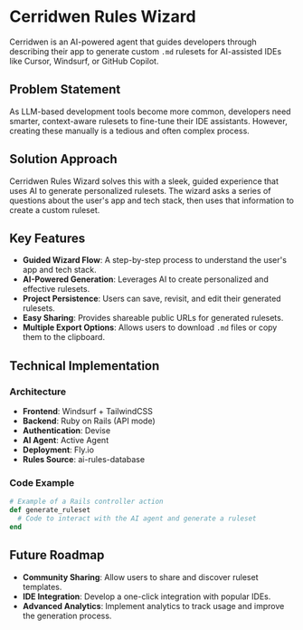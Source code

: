 # Cerridwen Rules Wizard

Cerridwen is an AI-powered agent that guides developers through describing their app to generate custom `.md` rulesets for AI-assisted IDEs like Cursor, Windsurf, or GitHub Copilot.

## Problem Statement

As LLM-based development tools become more common, developers need smarter, context-aware rulesets to fine-tune their IDE assistants. However, creating these manually is a tedious and often complex process.

## Solution Approach

Cerridwen Rules Wizard solves this with a sleek, guided experience that uses AI to generate personalized rulesets. The wizard asks a series of questions about the user's app and tech stack, then uses that information to create a custom ruleset.

## Key Features

- **Guided Wizard Flow**: A step-by-step process to understand the user's app and tech stack.
- **AI-Powered Generation**: Leverages AI to create personalized and effective rulesets.
- **Project Persistence**: Users can save, revisit, and edit their generated rulesets.
- **Easy Sharing**: Provides shareable public URLs for generated rulesets.
- **Multiple Export Options**: Allows users to download `.md` files or copy them to the clipboard.

## Technical Implementation

### Architecture
- **Frontend**: Windsurf + TailwindCSS
- **Backend**: Ruby on Rails (API mode)
- **Authentication**: Devise
- **AI Agent**: Active Agent
- **Deployment**: Fly.io
- **Rules Source**: ai-rules-database

### Code Example
```ruby
# Example of a Rails controller action
def generate_ruleset
  # Code to interact with the AI agent and generate a ruleset
end
```

## Future Roadmap

- **Community Sharing**: Allow users to share and discover ruleset templates.
- **IDE Integration**: Develop a one-click integration with popular IDEs.
- **Advanced Analytics**: Implement analytics to track usage and improve the generation process.
